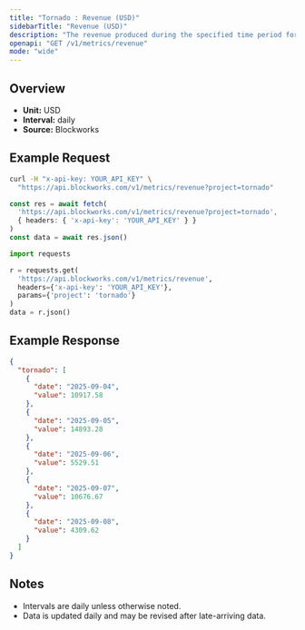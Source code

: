 ```yaml
---
title: "Tornado : Revenue (USD)"
sidebarTitle: "Revenue (USD)"
description: "The revenue produced during the specified time period for given project."
openapi: "GET /v1/metrics/revenue"
mode: "wide"
---
```


## Overview

- **Unit:** USD
- **Interval:** daily
- **Source:** Blockworks

## Example Request

<CodeGroup>

```bash cURL
curl -H "x-api-key: YOUR_API_KEY" \
  "https://api.blockworks.com/v1/metrics/revenue?project=tornado"
```

```typescript TypeScript
const res = await fetch(
  'https://api.blockworks.com/v1/metrics/revenue?project=tornado',
  { headers: { 'x-api-key': 'YOUR_API_KEY' } }
)
const data = await res.json()
```

```python Python
import requests

r = requests.get(
  'https://api.blockworks.com/v1/metrics/revenue',
  headers={'x-api-key': 'YOUR_API_KEY'},
  params={'project': 'tornado'}
)
data = r.json()
```

</CodeGroup>

## Example Response

```json
{
  "tornado": [
    {
      "date": "2025-09-04",
      "value": 10917.58
    },
    {
      "date": "2025-09-05",
      "value": 14893.28
    },
    {
      "date": "2025-09-06",
      "value": 5529.51
    },
    {
      "date": "2025-09-07",
      "value": 10676.67
    },
    {
      "date": "2025-09-08",
      "value": 4309.62
    }
  ]
}
```

## Notes
- Intervals are daily unless otherwise noted.
- Data is updated daily and may be revised after late-arriving data.
